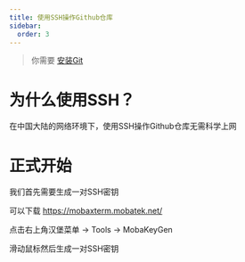 ```yaml
---
title: 使用SSH操作Github仓库
sidebar:
  order: 3
---
```


> 你需要 [安装Git](/windows基础设施/安装Git)

# 为什么使用SSH？

在中国大陆的网络环境下，使用SSH操作Github仓库无需科学上网

# 正式开始

我们首先需要生成一对SSH密钥

可以下载 https://mobaxterm.mobatek.net/ 

点击右上角汉堡菜单 -> Tools -> MobaKeyGen

滑动鼠标然后生成一对SSH密钥